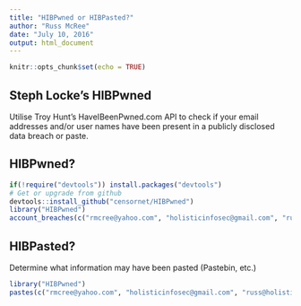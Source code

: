 ```yaml
---
title: "HIBPwned or HIBPasted?"
author: "Russ McRee"
date: "July 10, 2016"
output: html_document
---
```


```r
knitr::opts_chunk$set(echo = TRUE)
```

## Steph Locke's HIBPwned

Utilise Troy Hunt's HaveIBeenPwned.com API to check if your email addresses and/or user names have been present in a publicly disclosed data breach or paste.

## HIBPwned?

```r
if(!require("devtools")) install.packages("devtools")
# Get or upgrade from github
devtools::install_github("censornet/HIBPwned")
library("HIBPwned")
account_breaches(c("rmcree@yahoo.com", "holisticinfosec@gmail.com", "russ@holisticinfosec.org"), truncate = TRUE)
```
## HIBPasted?

Determine what information may have been pasted (Pastebin, etc.)

```r
library("HIBPwned")
pastes(c("rmcree@yahoo.com", "holisticinfosec@gmail.com", "russ@holisticinfosec.org"))
```
